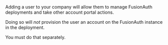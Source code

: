 
<Aside type="note">
Adding a user to your company will allow them to manage FusionAuth deployments and take other account portal actions.

Doing so will *not* provision the user an account on the FusionAuth instance in the deployment.

You must do that separately.
</Aside>
